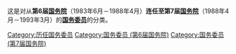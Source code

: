 这是对从'''第6届[[中华人民共和国国务院|国务院]]'''（1983年6月－1988年4月）'''连任至第7届[[中华人民共和国国务院|国务院]]'''（1988年4月－1993年3月）的'''[[国务委员|国务委员]]'''的分类。

[[Category:历任国务委员|Category:历任国务委员]]
[[Category:国务委员_(第6届国务院)|Category:国务委员 (第6届国务院)]]
[[Category:国务委员_(第7届国务院)|Category:国务委员 (第7届国务院)]]